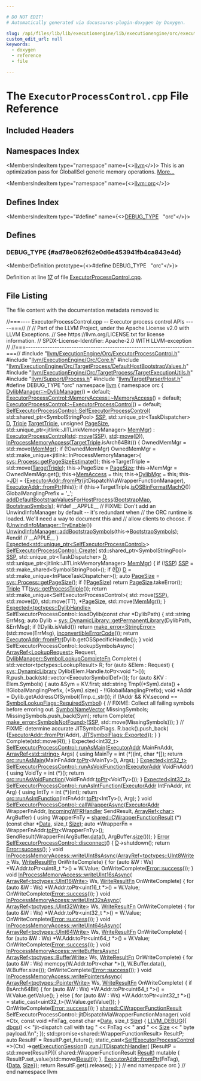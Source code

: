 ```yaml
---

# DO NOT EDIT!
# Automatically generated via docusaurus-plugin-doxygen by Doxygen.

slug: /api/files/lib/lib/executionengine/lib/executionengine/orc/executorprocesscontrol-cpp
custom_edit_url: null
keywords:
  - doxygen
  - reference
  - file

---
```





# The `ExecutorProcessControl.cpp` File Reference

<DoxygenPage pluginConfig={pluginConfig}>



## Included Headers

<IncludesList>
<IncludesListItem
  filePath="llvm/ExecutionEngine/Orc/ExecutorProcessControl.h"
  permalink="/docs/api/files/include/include/llvm/include/llvm/executionengine/include/llvm/executionengine/orc/executorprocesscontrol-h"
  isLocal="true" />
<IncludesListItem
  filePath="llvm/ExecutionEngine/Orc/Core.h"
  permalink="/docs/api/files/include/include/llvm/include/llvm/executionengine/include/llvm/executionengine/orc/core-h"
  isLocal="true" />
<IncludesListItem
  filePath="llvm/ExecutionEngine/Orc/TargetProcess/DefaultHostBootstrapValues.h"
  permalink="/docs/api/files/include/include/llvm/include/llvm/executionengine/include/llvm/executionengine/orc/include/llvm/executionengine/orc/targetprocess/defaulthostbootstrapvalues-h"
  isLocal="true" />
<IncludesListItem
  filePath="llvm/ExecutionEngine/Orc/TargetProcess/TargetExecutionUtils.h"
  permalink="/docs/api/files/include/include/llvm/include/llvm/executionengine/include/llvm/executionengine/orc/include/llvm/executionengine/orc/targetprocess/targetexecutionutils-h"
  isLocal="true" />
<IncludesListItem
  filePath="llvm/Support/Process.h"
  permalink="/docs/api/files/include/include/llvm/include/llvm/support/process-h"
  isLocal="true" />
<IncludesListItem
  filePath="llvm/TargetParser/Host.h"
  permalink="/docs/api/files/include/include/llvm/include/llvm/targetparser/host-h"
  isLocal="true" />
</IncludesList>

## Namespaces Index

<MembersIndex>

<MembersIndexItem
  type="namespace"
  name={<><a href="/docs/api/namespaces/llvm">llvm</a></>}>
This is an optimization pass for GlobalISel generic memory operations. <a href="/docs/api/namespaces/llvm/#details">More...</a>
</MembersIndexItem>

<MembersIndexItem
  type="namespace"
  name={<><a href="/docs/api/namespaces/llvm/orc">llvm::orc</a></>}>
</MembersIndexItem>

</MembersIndex>

## Defines Index

<MembersIndex>

<MembersIndexItem
  type="#define"
  name={<><a href="#ad78e062f62e0d6e453941fb4ca843e4d">DEBUG&#95;TYPE</a>&nbsp;&nbsp;&nbsp;&quot;orc&quot;</>}>
</MembersIndexItem>

</MembersIndex>


<SectionDefinition>

## Defines

### DEBUG&#95;TYPE {#ad78e062f62e0d6e453941fb4ca843e4d}

<MemberDefinition
  prototype={<>#define DEBUG&#95;TYPE&nbsp;&nbsp;&nbsp;&quot;orc&quot;</>}>

Definition at line <a href="#l00017">17</a> of file <a href="/docs/api/files/lib/lib/executionengine/lib/executionengine/orc/executorprocesscontrol-cpp">ExecutorProcessControl.cpp</a>.
</MemberDefinition>

</SectionDefinition>

## File Listing

The file content with the documentation metadata removed is:

<ProgramListing>

<Link id="l00001" /><CodeLine lineNumber="1"><Highlight kind="comment">//===---- ExecutorProcessControl.cpp -- Executor process control APIs -----===//</Highlight><Highlight kind="normal"></Highlight></CodeLine>
<Link id="l00002" /><CodeLine lineNumber="2"><Highlight kind="normal"></Highlight><Highlight kind="comment">//</Highlight><Highlight kind="normal"></Highlight></CodeLine>
<Link id="l00003" /><CodeLine lineNumber="3"><Highlight kind="normal"></Highlight><Highlight kind="comment">// Part of the LLVM Project, under the Apache License v2.0 with LLVM Exceptions.</Highlight><Highlight kind="normal"></Highlight></CodeLine>
<Link id="l00004" /><CodeLine lineNumber="4"><Highlight kind="normal"></Highlight><Highlight kind="comment">// See https://llvm.org/LICENSE.txt for license information.</Highlight><Highlight kind="normal"></Highlight></CodeLine>
<Link id="l00005" /><CodeLine lineNumber="5"><Highlight kind="normal"></Highlight><Highlight kind="comment">// SPDX-License-Identifier: Apache-2.0 WITH LLVM-exception</Highlight><Highlight kind="normal"></Highlight></CodeLine>
<Link id="l00006" /><CodeLine lineNumber="6"><Highlight kind="normal"></Highlight><Highlight kind="comment">//</Highlight><Highlight kind="normal"></Highlight></CodeLine>
<Link id="l00007" /><CodeLine lineNumber="7"><Highlight kind="normal"></Highlight><Highlight kind="comment">//===----------------------------------------------------------------------===//</Highlight><Highlight kind="normal"></Highlight></CodeLine>
<Link id="l00008" /><CodeLine lineNumber="8"><Highlight kind="normal"></Highlight></CodeLine>
<Link id="l00009" /><CodeLine lineNumber="9"><Highlight kind="normal"></Highlight><Highlight kind="preprocessor">#include &quot;<a href="/docs/api/files/include/include/llvm/include/llvm/executionengine/include/llvm/executionengine/orc/executorprocesscontrol-h">llvm/ExecutionEngine/Orc/ExecutorProcessControl.h</a>&quot;</Highlight><Highlight kind="normal"></Highlight></CodeLine>
<Link id="l00010" /><CodeLine lineNumber="10"><Highlight kind="normal"></Highlight></CodeLine>
<Link id="l00011" /><CodeLine lineNumber="11"><Highlight kind="normal"></Highlight><Highlight kind="preprocessor">#include &quot;<a href="/docs/api/files/include/include/llvm/include/llvm/executionengine/include/llvm/executionengine/orc/core-h">llvm/ExecutionEngine/Orc/Core.h</a>&quot;</Highlight><Highlight kind="normal"></Highlight></CodeLine>
<Link id="l00012" /><CodeLine lineNumber="12"><Highlight kind="normal"></Highlight><Highlight kind="preprocessor">#include &quot;<a href="/docs/api/files/include/include/llvm/include/llvm/executionengine/include/llvm/executionengine/orc/include/llvm/executionengine/orc/targetprocess/defaulthostbootstrapvalues-h">llvm/ExecutionEngine/Orc/TargetProcess/DefaultHostBootstrapValues.h</a>&quot;</Highlight><Highlight kind="normal"></Highlight></CodeLine>
<Link id="l00013" /><CodeLine lineNumber="13"><Highlight kind="normal"></Highlight><Highlight kind="preprocessor">#include &quot;<a href="/docs/api/files/include/include/llvm/include/llvm/executionengine/include/llvm/executionengine/orc/include/llvm/executionengine/orc/targetprocess/targetexecutionutils-h">llvm/ExecutionEngine/Orc/TargetProcess/TargetExecutionUtils.h</a>&quot;</Highlight><Highlight kind="normal"></Highlight></CodeLine>
<Link id="l00014" /><CodeLine lineNumber="14"><Highlight kind="normal"></Highlight><Highlight kind="preprocessor">#include &quot;<a href="/docs/api/files/include/include/llvm/include/llvm/support/process-h">llvm/Support/Process.h</a>&quot;</Highlight><Highlight kind="normal"></Highlight></CodeLine>
<Link id="l00015" /><CodeLine lineNumber="15"><Highlight kind="normal"></Highlight><Highlight kind="preprocessor">#include &quot;<a href="/docs/api/files/include/include/llvm/include/llvm/targetparser/host-h">llvm/TargetParser/Host.h</a>&quot;</Highlight><Highlight kind="normal"></Highlight></CodeLine>
<Link id="l00016" /><CodeLine lineNumber="16"><Highlight kind="normal"></Highlight></CodeLine>
<Link id="l00017" /><CodeLine lineNumber="17" lineLink="#ad78e062f62e0d6e453941fb4ca843e4d"><Highlight kind="normal"></Highlight><Highlight kind="preprocessor">#define DEBUG&#95;TYPE &quot;orc&quot;</Highlight><Highlight kind="normal"></Highlight></CodeLine>
<Link id="l00018" /><CodeLine lineNumber="18"><Highlight kind="normal"></Highlight></CodeLine>
<Link id="l00019" /><CodeLine lineNumber="19"><Highlight kind="normal"></Highlight><Highlight kind="keyword">namespace </Highlight><Highlight kind="normal"><a href="/docs/api/namespaces/llvm">llvm</a> &#123;</Highlight></CodeLine>
<Link id="l00020" /><CodeLine lineNumber="20"><Highlight kind="normal"></Highlight><Highlight kind="keyword">namespace </Highlight><Highlight kind="normal">orc &#123;</Highlight></CodeLine>
<Link id="l00021" /><CodeLine lineNumber="21"><Highlight kind="normal"></Highlight></CodeLine>
<Link id="l00022" /><CodeLine lineNumber="22"><Highlight kind="normal"><a href="/docs/api/classes/llvm/orc/dylibmanager/#a1d7c63537a7b64227dd10c93f59e5829">DylibManager::~DylibManager</a>() = </Highlight><Highlight kind="keywordflow">default</Highlight><Highlight kind="normal">;</Highlight></CodeLine>
<Link id="l00023" /><CodeLine lineNumber="23"><Highlight kind="normal"></Highlight></CodeLine>
<Link id="l00024" /><CodeLine lineNumber="24"><Highlight kind="normal"><a href="/docs/api/classes/llvm/orc/executorprocesscontrol/memoryaccess/#a8085d8511d1adf24422720dc5f8dfafe">ExecutorProcessControl::MemoryAccess::~MemoryAccess</a>() = </Highlight><Highlight kind="keywordflow">default</Highlight><Highlight kind="normal">;</Highlight></CodeLine>
<Link id="l00025" /><CodeLine lineNumber="25"><Highlight kind="normal"></Highlight></CodeLine>
<Link id="l00026" /><CodeLine lineNumber="26"><Highlight kind="normal"><a href="/docs/api/classes/llvm/orc/executorprocesscontrol/#afbe55d7fe25145ade3cd207703bd28b3">ExecutorProcessControl::~ExecutorProcessControl</a>() = </Highlight><Highlight kind="keywordflow">default</Highlight><Highlight kind="normal">;</Highlight></CodeLine>
<Link id="l00027" /><CodeLine lineNumber="27"><Highlight kind="normal"></Highlight></CodeLine>
<Link id="l00028" /><CodeLine lineNumber="28" lineLink="/docs/api/classes/llvm/orc/selfexecutorprocesscontrol/#a5005b8f3deda0a47253e985ed2ca3591"><Highlight kind="normal"><a href="/docs/api/classes/llvm/orc/selfexecutorprocesscontrol/#a5005b8f3deda0a47253e985ed2ca3591">SelfExecutorProcessControl::SelfExecutorProcessControl</a>(</Highlight></CodeLine>
<Link id="l00029" /><CodeLine lineNumber="29"><Highlight kind="normal">    std::shared&#95;ptr&lt;SymbolStringPool&gt; <a href="/docs/api/classes/llvm/orc/executorprocesscontrol/#a58fe1bcc0c0139d754c0d01cce3b42bf">SSP</a>, std::unique&#95;ptr&lt;TaskDispatcher&gt; <a href="/docs/api/classes/llvm/orc/executorprocesscontrol/#a30812e122ddf831a3226a84f0d5caa40">D</a>,</Highlight></CodeLine>
<Link id="l00030" /><CodeLine lineNumber="30"><Highlight kind="normal">    <a href="/docs/api/classes/llvm/triple">Triple</a> <a href="/docs/api/classes/llvm/orc/executorprocesscontrol/#a43e46ade7cdd5c5a944e4e0b436eebcc">TargetTriple</a>, </Highlight><Highlight kind="keywordtype">unsigned</Highlight><Highlight kind="normal"> <a href="/docs/api/classes/llvm/orc/executorprocesscontrol/#a887a86a6014e53f51ffede51edae5987">PageSize</a>,</Highlight></CodeLine>
<Link id="l00031" /><CodeLine lineNumber="31"><Highlight kind="normal">    std::unique&#95;ptr&lt;jitlink::JITLinkMemoryManager&gt; <a href="/docs/api/classes/llvm/orc/executorprocesscontrol/#a86d16d153b1dc4d9d280a7e4ceee8d5e">MemMgr</a>)</Highlight></CodeLine>
<Link id="l00032" /><CodeLine lineNumber="32"><Highlight kind="normal">    : <a href="/docs/api/classes/llvm/orc/executorprocesscontrol/#abb438764fe4565ba9704400b74cf38ab">ExecutorProcessControl</a>(<a href="/docs/api/namespaces/std">std</a>::<a href="/docs/api/namespaces/llvm/#abfc9c7ecf70f66901e439f7c04ef3dbb">move</a>(<a href="/docs/api/classes/llvm/orc/executorprocesscontrol/#a58fe1bcc0c0139d754c0d01cce3b42bf">SSP</a>), <a href="/docs/api/namespaces/std">std</a>::<a href="/docs/api/namespaces/llvm/#abfc9c7ecf70f66901e439f7c04ef3dbb">move</a>(<a href="/docs/api/classes/llvm/orc/executorprocesscontrol/#a30812e122ddf831a3226a84f0d5caa40">D</a>)),</Highlight></CodeLine>
<Link id="l00033" /><CodeLine lineNumber="33"><Highlight kind="normal">      <a href="/docs/api/classes/llvm/orc/inprocessmemoryaccess/#a2b8eaa1386313ab62e44088a6ccb6356">InProcessMemoryAccess</a>(<a href="/docs/api/classes/llvm/orc/executorprocesscontrol/#a43e46ade7cdd5c5a944e4e0b436eebcc">TargetTriple</a>.isArch64Bit()) &#123;</Highlight></CodeLine>
<Link id="l00034" /><CodeLine lineNumber="34"><Highlight kind="normal"></Highlight></CodeLine>
<Link id="l00035" /><CodeLine lineNumber="35"><Highlight kind="normal">  OwnedMemMgr = std::move(<a href="/docs/api/classes/llvm/orc/executorprocesscontrol/#a86d16d153b1dc4d9d280a7e4ceee8d5e">MemMgr</a>);</Highlight></CodeLine>
<Link id="l00036" /><CodeLine lineNumber="36"><Highlight kind="normal">  </Highlight><Highlight kind="keywordflow">if</Highlight><Highlight kind="normal"> (!OwnedMemMgr)</Highlight></CodeLine>
<Link id="l00037" /><CodeLine lineNumber="37"><Highlight kind="normal">    OwnedMemMgr = std::make&#95;unique&lt;jitlink::InProcessMemoryManager&gt;(</Highlight></CodeLine>
<Link id="l00038" /><CodeLine lineNumber="38"><Highlight kind="normal">        <a href="/docs/api/classes/llvm/sys/process/#a774becf3d10728695b270703bca011ec">sys::Process::getPageSizeEstimate</a>());</Highlight></CodeLine>
<Link id="l00039" /><CodeLine lineNumber="39"><Highlight kind="normal"></Highlight></CodeLine>
<Link id="l00040" /><CodeLine lineNumber="40"><Highlight kind="normal">  this-&gt;TargetTriple = std::move(<a href="/docs/api/classes/llvm/orc/executorprocesscontrol/#a43e46ade7cdd5c5a944e4e0b436eebcc">TargetTriple</a>);</Highlight></CodeLine>
<Link id="l00041" /><CodeLine lineNumber="41"><Highlight kind="normal">  this-&gt;PageSize = <a href="/docs/api/classes/llvm/orc/executorprocesscontrol/#a887a86a6014e53f51ffede51edae5987">PageSize</a>;</Highlight></CodeLine>
<Link id="l00042" /><CodeLine lineNumber="42"><Highlight kind="normal">  this-&gt;MemMgr = OwnedMemMgr.get();</Highlight></CodeLine>
<Link id="l00043" /><CodeLine lineNumber="43"><Highlight kind="normal">  this-&gt;<a href="/docs/api/classes/llvm/orc/executorprocesscontrol/#ad8710c264afee46f88cd003b98ae8f86">MemAccess</a> = </Highlight><Highlight kind="keyword">this</Highlight><Highlight kind="normal">;</Highlight></CodeLine>
<Link id="l00044" /><CodeLine lineNumber="44"><Highlight kind="normal">  this-&gt;<a href="/docs/api/classes/llvm/orc/executorprocesscontrol/#ab10c2e8e258477c2c02ce7903e223df0">DylibMgr</a> = </Highlight><Highlight kind="keyword">this</Highlight><Highlight kind="normal">;</Highlight></CodeLine>
<Link id="l00045" /><CodeLine lineNumber="45"><Highlight kind="normal">  this-&gt;<a href="/docs/api/classes/llvm/orc/executorprocesscontrol/#a408bb953a401290b10daa97f87531a37">JDI</a> = &#123;<a href="/docs/api/classes/llvm/orc/executoraddr/#a8adb0ae35f7e95c960c86cfe19bc7215">ExecutorAddr::fromPtr</a>(jitDispatchViaWrapperFunctionManager),</Highlight></CodeLine>
<Link id="l00046" /><CodeLine lineNumber="46"><Highlight kind="normal">               <a href="/docs/api/classes/llvm/orc/executoraddr/#a8adb0ae35f7e95c960c86cfe19bc7215">ExecutorAddr::fromPtr</a>(</Highlight><Highlight kind="keyword">this</Highlight><Highlight kind="normal">)&#125;;</Highlight></CodeLine>
<Link id="l00047" /><CodeLine lineNumber="47"><Highlight kind="normal"></Highlight></CodeLine>
<Link id="l00048" /><CodeLine lineNumber="48"><Highlight kind="normal">  </Highlight><Highlight kind="keywordflow">if</Highlight><Highlight kind="normal"> (this-&gt;TargetTriple.<a href="/docs/api/classes/llvm/triple/#a444e46ff0a17a6c9480eb151bd42c9bc">isOSBinFormatMachO</a>())</Highlight></CodeLine>
<Link id="l00049" /><CodeLine lineNumber="49"><Highlight kind="normal">    GlobalManglingPrefix = </Highlight><Highlight kind="charliteral">&#39;&#95;&#39;</Highlight><Highlight kind="normal">;</Highlight></CodeLine>
<Link id="l00050" /><CodeLine lineNumber="50"><Highlight kind="normal"></Highlight></CodeLine>
<Link id="l00051" /><CodeLine lineNumber="51"><Highlight kind="normal">  <a href="/docs/api/namespaces/llvm/orc/#a2eb4c57e962ea964e0917f7dee774c93">addDefaultBootstrapValuesForHostProcess</a>(<a href="/docs/api/classes/llvm/orc/executorprocesscontrol/#a74714a7a45a2501fda9da5b5066425b8">BootstrapMap</a>, <a href="/docs/api/classes/llvm/orc/executorprocesscontrol/#a644afbfdc6251cffa535988ec59c259e">BootstrapSymbols</a>);</Highlight></CodeLine>
<Link id="l00052" /><CodeLine lineNumber="52"><Highlight kind="normal"></Highlight></CodeLine>
<Link id="l00053" /><CodeLine lineNumber="53"><Highlight kind="normal"></Highlight><Highlight kind="preprocessor">#ifdef &#95;&#95;APPLE&#95;&#95;</Highlight><Highlight kind="normal"></Highlight></CodeLine>
<Link id="l00054" /><CodeLine lineNumber="54"><Highlight kind="normal">  </Highlight><Highlight kind="comment">// FIXME: Don&#39;t add an UnwindInfoManager by default -- it&#39;s redundant when</Highlight><Highlight kind="normal"></Highlight></CodeLine>
<Link id="l00055" /><CodeLine lineNumber="55"><Highlight kind="normal">  </Highlight><Highlight kind="comment">//        the ORC runtime is loaded. We&#39;ll need a way to document this and</Highlight><Highlight kind="normal"></Highlight></CodeLine>
<Link id="l00056" /><CodeLine lineNumber="56"><Highlight kind="normal">  </Highlight><Highlight kind="comment">//        allow clients to choose.</Highlight><Highlight kind="normal"></Highlight></CodeLine>
<Link id="l00057" /><CodeLine lineNumber="57"><Highlight kind="normal">  </Highlight><Highlight kind="keywordflow">if</Highlight><Highlight kind="normal"> (<a href="/docs/api/classes/llvm/orc/unwindinfomanager/#a51bab61aaf00c3a0395daa426022ada3">UnwindInfoManager::TryEnable</a>())</Highlight></CodeLine>
<Link id="l00058" /><CodeLine lineNumber="58"><Highlight kind="normal">    <a href="/docs/api/classes/llvm/orc/unwindinfomanager/#a6cfb7c36eddb6eeab4a0dbece2b7f21c">UnwindInfoManager::addBootstrapSymbols</a>(this-&gt;<a href="/docs/api/classes/llvm/orc/executorprocesscontrol/#a644afbfdc6251cffa535988ec59c259e">BootstrapSymbols</a>);</Highlight></CodeLine>
<Link id="l00059" /><CodeLine lineNumber="59"><Highlight kind="normal"></Highlight><Highlight kind="preprocessor">#endif </Highlight><Highlight kind="comment">// &#95;&#95;APPLE&#95;&#95;</Highlight><Highlight kind="normal"></Highlight></CodeLine>
<Link id="l00060" /><CodeLine lineNumber="60"><Highlight kind="normal">&#125;</Highlight></CodeLine>
<Link id="l00061" /><CodeLine lineNumber="61"><Highlight kind="normal"></Highlight></CodeLine>
<Link id="l00062" /><CodeLine lineNumber="62"><Highlight kind="normal"><a href="/docs/api/classes/llvm/expected">Expected&lt;std::unique&#95;ptr&lt;SelfExecutorProcessControl&gt;</a>&gt;</Highlight></CodeLine>
<Link id="l00063" /><CodeLine lineNumber="63" lineLink="/docs/api/classes/llvm/orc/selfexecutorprocesscontrol/#ae15684412736f37c545f8f2ec65cce56"><Highlight kind="normal"><a href="/docs/api/classes/llvm/orc/selfexecutorprocesscontrol/#ae15684412736f37c545f8f2ec65cce56">SelfExecutorProcessControl::Create</a>(</Highlight></CodeLine>
<Link id="l00064" /><CodeLine lineNumber="64"><Highlight kind="normal">    std::shared&#95;ptr&lt;SymbolStringPool&gt; <a href="/docs/api/classes/llvm/orc/executorprocesscontrol/#a58fe1bcc0c0139d754c0d01cce3b42bf">SSP</a>,</Highlight></CodeLine>
<Link id="l00065" /><CodeLine lineNumber="65"><Highlight kind="normal">    std::unique&#95;ptr&lt;TaskDispatcher&gt; <a href="/docs/api/classes/llvm/orc/executorprocesscontrol/#a30812e122ddf831a3226a84f0d5caa40">D</a>,</Highlight></CodeLine>
<Link id="l00066" /><CodeLine lineNumber="66"><Highlight kind="normal">    std::unique&#95;ptr&lt;jitlink::JITLinkMemoryManager&gt; <a href="/docs/api/classes/llvm/orc/executorprocesscontrol/#a86d16d153b1dc4d9d280a7e4ceee8d5e">MemMgr</a>) &#123;</Highlight></CodeLine>
<Link id="l00067" /><CodeLine lineNumber="67"><Highlight kind="normal"></Highlight></CodeLine>
<Link id="l00068" /><CodeLine lineNumber="68"><Highlight kind="normal">  </Highlight><Highlight kind="keywordflow">if</Highlight><Highlight kind="normal"> (!<a href="/docs/api/classes/llvm/orc/executorprocesscontrol/#a58fe1bcc0c0139d754c0d01cce3b42bf">SSP</a>)</Highlight></CodeLine>
<Link id="l00069" /><CodeLine lineNumber="69"><Highlight kind="normal">    <a href="/docs/api/classes/llvm/orc/executorprocesscontrol/#a58fe1bcc0c0139d754c0d01cce3b42bf">SSP</a> = std::make&#95;shared&lt;SymbolStringPool&gt;();</Highlight></CodeLine>
<Link id="l00070" /><CodeLine lineNumber="70"><Highlight kind="normal"></Highlight></CodeLine>
<Link id="l00071" /><CodeLine lineNumber="71"><Highlight kind="normal">  </Highlight><Highlight kind="keywordflow">if</Highlight><Highlight kind="normal"> (!<a href="/docs/api/classes/llvm/orc/executorprocesscontrol/#a30812e122ddf831a3226a84f0d5caa40">D</a>)</Highlight></CodeLine>
<Link id="l00072" /><CodeLine lineNumber="72"><Highlight kind="normal">    <a href="/docs/api/classes/llvm/orc/executorprocesscontrol/#a30812e122ddf831a3226a84f0d5caa40">D</a> = std::make&#95;unique&lt;InPlaceTaskDispatcher&gt;();</Highlight></CodeLine>
<Link id="l00073" /><CodeLine lineNumber="73"><Highlight kind="normal"></Highlight></CodeLine>
<Link id="l00074" /><CodeLine lineNumber="74"><Highlight kind="normal">  </Highlight><Highlight kind="keyword">auto</Highlight><Highlight kind="normal"> <a href="/docs/api/classes/llvm/orc/executorprocesscontrol/#a887a86a6014e53f51ffede51edae5987">PageSize</a> = <a href="/docs/api/classes/llvm/sys/process/#a2b6f374dc4eb2a7f84cc346e5630e132">sys::Process::getPageSize</a>();</Highlight></CodeLine>
<Link id="l00075" /><CodeLine lineNumber="75"><Highlight kind="normal">  </Highlight><Highlight kind="keywordflow">if</Highlight><Highlight kind="normal"> (!<a href="/docs/api/classes/llvm/orc/executorprocesscontrol/#a887a86a6014e53f51ffede51edae5987">PageSize</a>)</Highlight></CodeLine>
<Link id="l00076" /><CodeLine lineNumber="76"><Highlight kind="normal">    </Highlight><Highlight kind="keywordflow">return</Highlight><Highlight kind="normal"> <a href="/docs/api/classes/llvm/orc/executorprocesscontrol/#a887a86a6014e53f51ffede51edae5987">PageSize</a>.takeError();</Highlight></CodeLine>
<Link id="l00077" /><CodeLine lineNumber="77"><Highlight kind="normal"></Highlight></CodeLine>
<Link id="l00078" /><CodeLine lineNumber="78"><Highlight kind="normal">  <a href="/docs/api/classes/llvm/triple">Triple</a> TT(<a href="/docs/api/namespaces/llvm/sys/#aab375071f641a086c0d7067635ccd3dc">sys::getProcessTriple</a>());</Highlight></CodeLine>
<Link id="l00079" /><CodeLine lineNumber="79"><Highlight kind="normal"></Highlight></CodeLine>
<Link id="l00080" /><CodeLine lineNumber="80"><Highlight kind="normal">  </Highlight><Highlight kind="keywordflow">return</Highlight><Highlight kind="normal"> std::make&#95;unique&lt;SelfExecutorProcessControl&gt;(</Highlight></CodeLine>
<Link id="l00081" /><CodeLine lineNumber="81"><Highlight kind="normal">      std::move(<a href="/docs/api/classes/llvm/orc/executorprocesscontrol/#a58fe1bcc0c0139d754c0d01cce3b42bf">SSP</a>), std::move(<a href="/docs/api/classes/llvm/orc/executorprocesscontrol/#a30812e122ddf831a3226a84f0d5caa40">D</a>), std::move(TT), &#42;<a href="/docs/api/classes/llvm/orc/executorprocesscontrol/#a887a86a6014e53f51ffede51edae5987">PageSize</a>,</Highlight></CodeLine>
<Link id="l00082" /><CodeLine lineNumber="82"><Highlight kind="normal">      std::move(<a href="/docs/api/classes/llvm/orc/executorprocesscontrol/#a86d16d153b1dc4d9d280a7e4ceee8d5e">MemMgr</a>));</Highlight></CodeLine>
<Link id="l00083" /><CodeLine lineNumber="83"><Highlight kind="normal">&#125;</Highlight></CodeLine>
<Link id="l00084" /><CodeLine lineNumber="84"><Highlight kind="normal"></Highlight></CodeLine>
<Link id="l00085" /><CodeLine lineNumber="85"><Highlight kind="normal"><a href="/docs/api/classes/llvm/expected">Expected&lt;tpctypes::DylibHandle&gt;</a></Highlight></CodeLine>
<Link id="l00086" /><CodeLine lineNumber="86"><Highlight kind="normal">SelfExecutorProcessControl::loadDylib(</Highlight><Highlight kind="keyword">const</Highlight><Highlight kind="normal"> </Highlight><Highlight kind="keywordtype">char</Highlight><Highlight kind="normal"> &#42;DylibPath) &#123;</Highlight></CodeLine>
<Link id="l00087" /><CodeLine lineNumber="87"><Highlight kind="normal">  std::string ErrMsg;</Highlight></CodeLine>
<Link id="l00088" /><CodeLine lineNumber="88"><Highlight kind="normal">  </Highlight><Highlight kind="keyword">auto</Highlight><Highlight kind="normal"> Dylib = <a href="/docs/api/classes/llvm/sys/dynamiclibrary/#a5fe607fc919d5fcd00bdfded75f46643">sys::DynamicLibrary::getPermanentLibrary</a>(DylibPath, &amp;ErrMsg);</Highlight></CodeLine>
<Link id="l00089" /><CodeLine lineNumber="89"><Highlight kind="normal">  </Highlight><Highlight kind="keywordflow">if</Highlight><Highlight kind="normal"> (!Dylib.isValid())</Highlight></CodeLine>
<Link id="l00090" /><CodeLine lineNumber="90"><Highlight kind="normal">    </Highlight><Highlight kind="keywordflow">return</Highlight><Highlight kind="normal"> <a href="/docs/api/namespaces/llvm/#a9999bd897fc8a1648bd69b36fee2d357">make&#95;error&lt;StringError&gt;</a>(std::move(ErrMsg), <a href="/docs/api/namespaces/llvm/#a2b43c21951d0948b34bcf7019949032d">inconvertibleErrorCode</a>());</Highlight></CodeLine>
<Link id="l00091" /><CodeLine lineNumber="91"><Highlight kind="normal">  </Highlight><Highlight kind="keywordflow">return</Highlight><Highlight kind="normal"> <a href="/docs/api/classes/llvm/orc/executoraddr/#a8adb0ae35f7e95c960c86cfe19bc7215">ExecutorAddr::fromPtr</a>(Dylib.getOSSpecificHandle());</Highlight></CodeLine>
<Link id="l00092" /><CodeLine lineNumber="92"><Highlight kind="normal">&#125;</Highlight></CodeLine>
<Link id="l00093" /><CodeLine lineNumber="93"><Highlight kind="normal"></Highlight></CodeLine>
<Link id="l00094" /><CodeLine lineNumber="94"><Highlight kind="normal"></Highlight><Highlight kind="keywordtype">void</Highlight><Highlight kind="normal"> SelfExecutorProcessControl::lookupSymbolsAsync(</Highlight></CodeLine>
<Link id="l00095" /><CodeLine lineNumber="95"><Highlight kind="normal">    <a href="/docs/api/classes/llvm/arrayref">ArrayRef&lt;LookupRequest&gt;</a> Request,</Highlight></CodeLine>
<Link id="l00096" /><CodeLine lineNumber="96"><Highlight kind="normal">    <a href="/docs/api/classes/llvm/orc/dylibmanager/#ae71ec09d3b629cd60c40a90681bf09d3">DylibManager::SymbolLookupCompleteFn</a> Complete) &#123;</Highlight></CodeLine>
<Link id="l00097" /><CodeLine lineNumber="97"><Highlight kind="normal">  std::vector&lt;tpctypes::LookupResult&gt; R;</Highlight></CodeLine>
<Link id="l00098" /><CodeLine lineNumber="98"><Highlight kind="normal"></Highlight></CodeLine>
<Link id="l00099" /><CodeLine lineNumber="99"><Highlight kind="normal">  </Highlight><Highlight kind="keywordflow">for</Highlight><Highlight kind="normal"> (</Highlight><Highlight kind="keyword">auto</Highlight><Highlight kind="normal"> &amp;Elem : Request) &#123;</Highlight></CodeLine>
<Link id="l00100" /><CodeLine lineNumber="100"><Highlight kind="normal">    <a href="/docs/api/classes/llvm/sys/dynamiclibrary">sys::DynamicLibrary</a> Dylib(Elem.Handle.toPtr&lt;</Highlight><Highlight kind="keywordtype">void</Highlight><Highlight kind="normal"> &#42;&gt;());</Highlight></CodeLine>
<Link id="l00101" /><CodeLine lineNumber="101"><Highlight kind="normal">    R.push&#95;back(std::vector&lt;ExecutorSymbolDef&gt;());</Highlight></CodeLine>
<Link id="l00102" /><CodeLine lineNumber="102"><Highlight kind="normal">    </Highlight><Highlight kind="keywordflow">for</Highlight><Highlight kind="normal"> (</Highlight><Highlight kind="keyword">auto</Highlight><Highlight kind="normal"> &amp;KV : Elem.Symbols) &#123;</Highlight></CodeLine>
<Link id="l00103" /><CodeLine lineNumber="103"><Highlight kind="normal">      </Highlight><Highlight kind="keyword">auto</Highlight><Highlight kind="normal"> &amp;Sym = KV.first;</Highlight></CodeLine>
<Link id="l00104" /><CodeLine lineNumber="104"><Highlight kind="normal">      std::string Tmp((&#42;Sym).data() + !!GlobalManglingPrefix,</Highlight></CodeLine>
<Link id="l00105" /><CodeLine lineNumber="105"><Highlight kind="normal">                      (&#42;Sym).size() - !!GlobalManglingPrefix);</Highlight></CodeLine>
<Link id="l00106" /><CodeLine lineNumber="106"><Highlight kind="normal">      </Highlight><Highlight kind="keywordtype">void</Highlight><Highlight kind="normal"> &#42;Addr = Dylib.getAddressOfSymbol(Tmp.c&#95;str());</Highlight></CodeLine>
<Link id="l00107" /><CodeLine lineNumber="107"><Highlight kind="normal">      </Highlight><Highlight kind="keywordflow">if</Highlight><Highlight kind="normal"> (!Addr &amp;&amp; KV.second == <a href="/docs/api/namespaces/llvm/orc/#a69e9511c04540297d2cff38f4645a9abaa1734373fb555ce75d3e33411f9ea827">SymbolLookupFlags::RequiredSymbol</a>) &#123;</Highlight></CodeLine>
<Link id="l00108" /><CodeLine lineNumber="108"><Highlight kind="normal">        </Highlight><Highlight kind="comment">// FIXME: Collect all failing symbols before erroring out.</Highlight><Highlight kind="normal"></Highlight></CodeLine>
<Link id="l00109" /><CodeLine lineNumber="109"><Highlight kind="normal">        <a href="/docs/api/namespaces/llvm/orc/#ac98d5bff2f1ce6c3ce250c347f7b86ee">SymbolNameVector</a> MissingSymbols;</Highlight></CodeLine>
<Link id="l00110" /><CodeLine lineNumber="110"><Highlight kind="normal">        MissingSymbols.push&#95;back(Sym);</Highlight></CodeLine>
<Link id="l00111" /><CodeLine lineNumber="111"><Highlight kind="normal">        </Highlight><Highlight kind="keywordflow">return</Highlight><Highlight kind="normal"> Complete(</Highlight></CodeLine>
<Link id="l00112" /><CodeLine lineNumber="112"><Highlight kind="normal">            <a href="/docs/api/namespaces/llvm/#a9999bd897fc8a1648bd69b36fee2d357">make&#95;error&lt;SymbolsNotFound&gt;</a>(<a href="/docs/api/classes/llvm/orc/executorprocesscontrol/#a58fe1bcc0c0139d754c0d01cce3b42bf">SSP</a>, std::move(MissingSymbols)));</Highlight></CodeLine>
<Link id="l00113" /><CodeLine lineNumber="113"><Highlight kind="normal">      &#125;</Highlight></CodeLine>
<Link id="l00114" /><CodeLine lineNumber="114"><Highlight kind="normal">      </Highlight><Highlight kind="comment">// FIXME: determine accurate JITSymbolFlags.</Highlight><Highlight kind="normal"></Highlight></CodeLine>
<Link id="l00115" /><CodeLine lineNumber="115"><Highlight kind="normal">      R.back().push&#95;back(</Highlight></CodeLine>
<Link id="l00116" /><CodeLine lineNumber="116"><Highlight kind="normal">          &#123;<a href="/docs/api/classes/llvm/orc/executoraddr/#a8adb0ae35f7e95c960c86cfe19bc7215">ExecutorAddr::fromPtr</a>(Addr), <a href="/docs/api/classes/llvm/jitsymbolflags/#ad509c6d010720c4f71aeac1fba93f8cbaeb59403a31ee3f63734a411e9e42ddd8">JITSymbolFlags::Exported</a>&#125;);</Highlight></CodeLine>
<Link id="l00117" /><CodeLine lineNumber="117"><Highlight kind="normal">    &#125;</Highlight></CodeLine>
<Link id="l00118" /><CodeLine lineNumber="118"><Highlight kind="normal">  &#125;</Highlight></CodeLine>
<Link id="l00119" /><CodeLine lineNumber="119"><Highlight kind="normal"></Highlight></CodeLine>
<Link id="l00120" /><CodeLine lineNumber="120"><Highlight kind="normal">  Complete(std::move(R));</Highlight></CodeLine>
<Link id="l00121" /><CodeLine lineNumber="121"><Highlight kind="normal">&#125;</Highlight></CodeLine>
<Link id="l00122" /><CodeLine lineNumber="122"><Highlight kind="normal"></Highlight></CodeLine>
<Link id="l00123" /><CodeLine lineNumber="123"><Highlight kind="normal">Expected&lt;int32&#95;t&gt;</Highlight></CodeLine>
<Link id="l00124" /><CodeLine lineNumber="124" lineLink="/docs/api/classes/llvm/orc/selfexecutorprocesscontrol/#aac95e98c378e0095b769073c8f459e21"><Highlight kind="normal"><a href="/docs/api/classes/llvm/orc/selfexecutorprocesscontrol/#aac95e98c378e0095b769073c8f459e21">SelfExecutorProcessControl::runAsMain</a>(<a href="/docs/api/classes/llvm/orc/executoraddr">ExecutorAddr</a> MainFnAddr,</Highlight></CodeLine>
<Link id="l00125" /><CodeLine lineNumber="125"><Highlight kind="normal">                                      <a href="/docs/api/classes/llvm/arrayref">ArrayRef&lt;std::string&gt;</a> Args) &#123;</Highlight></CodeLine>
<Link id="l00126" /><CodeLine lineNumber="126"><Highlight kind="normal">  </Highlight><Highlight kind="keyword">using </Highlight><Highlight kind="normal">MainTy = int (&#42;)(int, </Highlight><Highlight kind="keywordtype">char</Highlight><Highlight kind="normal"> &#42;&#91;&#93;);</Highlight></CodeLine>
<Link id="l00127" /><CodeLine lineNumber="127"><Highlight kind="normal">  </Highlight><Highlight kind="keywordflow">return</Highlight><Highlight kind="normal"> <a href="/docs/api/namespaces/llvm/orc/#ae96b02ba0679637389c230e9536a40fc">orc::runAsMain</a>(MainFnAddr.<a href="/docs/api/classes/llvm/orc/executoraddr/#af5df5d5fa49d180d3ca3de567f60de79">toPtr</a>&lt;MainTy&gt;(), Args);</Highlight></CodeLine>
<Link id="l00128" /><CodeLine lineNumber="128"><Highlight kind="normal">&#125;</Highlight></CodeLine>
<Link id="l00129" /><CodeLine lineNumber="129"><Highlight kind="normal"></Highlight></CodeLine>
<Link id="l00130" /><CodeLine lineNumber="130"><Highlight kind="normal"><a href="/docs/api/classes/llvm/expected">Expected&lt;int32&#95;t&gt;</a></Highlight></CodeLine>
<Link id="l00131" /><CodeLine lineNumber="131" lineLink="/docs/api/classes/llvm/orc/selfexecutorprocesscontrol/#a95d2cbff7443f6cf07d3c3e8f4198b37"><Highlight kind="normal"><a href="/docs/api/classes/llvm/orc/selfexecutorprocesscontrol/#a95d2cbff7443f6cf07d3c3e8f4198b37">SelfExecutorProcessControl::runAsVoidFunction</a>(<a href="/docs/api/classes/llvm/orc/executoraddr">ExecutorAddr</a> VoidFnAddr) &#123;</Highlight></CodeLine>
<Link id="l00132" /><CodeLine lineNumber="132"><Highlight kind="normal">  </Highlight><Highlight kind="keyword">using </Highlight><Highlight kind="normal">VoidTy = int (&#42;)();</Highlight></CodeLine>
<Link id="l00133" /><CodeLine lineNumber="133"><Highlight kind="normal">  </Highlight><Highlight kind="keywordflow">return</Highlight><Highlight kind="normal"> <a href="/docs/api/namespaces/llvm/orc/#a3967432b472134605de76e49e274064b">orc::runAsVoidFunction</a>(VoidFnAddr.<a href="/docs/api/classes/llvm/orc/executoraddr/#af5df5d5fa49d180d3ca3de567f60de79">toPtr</a>&lt;VoidTy&gt;());</Highlight></CodeLine>
<Link id="l00134" /><CodeLine lineNumber="134"><Highlight kind="normal">&#125;</Highlight></CodeLine>
<Link id="l00135" /><CodeLine lineNumber="135"><Highlight kind="normal"></Highlight></CodeLine>
<Link id="l00136" /><CodeLine lineNumber="136"><Highlight kind="normal"><a href="/docs/api/classes/llvm/expected">Expected&lt;int32&#95;t&gt;</a></Highlight></CodeLine>
<Link id="l00137" /><CodeLine lineNumber="137" lineLink="/docs/api/classes/llvm/orc/selfexecutorprocesscontrol/#afccfa89bd18bf4723d4176fdcdc700e9"><Highlight kind="normal"><a href="/docs/api/classes/llvm/orc/selfexecutorprocesscontrol/#afccfa89bd18bf4723d4176fdcdc700e9">SelfExecutorProcessControl::runAsIntFunction</a>(<a href="/docs/api/classes/llvm/orc/executoraddr">ExecutorAddr</a> IntFnAddr, </Highlight><Highlight kind="keywordtype">int</Highlight><Highlight kind="normal"> Arg) &#123;</Highlight></CodeLine>
<Link id="l00138" /><CodeLine lineNumber="138"><Highlight kind="normal">  </Highlight><Highlight kind="keyword">using </Highlight><Highlight kind="normal">IntTy = int (&#42;)(int);</Highlight></CodeLine>
<Link id="l00139" /><CodeLine lineNumber="139"><Highlight kind="normal">  </Highlight><Highlight kind="keywordflow">return</Highlight><Highlight kind="normal"> <a href="/docs/api/namespaces/llvm/orc/#a4b98a575435b7792989794e2e617461d">orc::runAsIntFunction</a>(IntFnAddr.<a href="/docs/api/classes/llvm/orc/executoraddr/#af5df5d5fa49d180d3ca3de567f60de79">toPtr</a>&lt;IntTy&gt;(), Arg);</Highlight></CodeLine>
<Link id="l00140" /><CodeLine lineNumber="140"><Highlight kind="normal">&#125;</Highlight></CodeLine>
<Link id="l00141" /><CodeLine lineNumber="141"><Highlight kind="normal"></Highlight></CodeLine>
<Link id="l00142" /><CodeLine lineNumber="142" lineLink="/docs/api/classes/llvm/orc/selfexecutorprocesscontrol/#ab3e5050d43a1deb05a2878c74eb99abd"><Highlight kind="normal"></Highlight><Highlight kind="keywordtype">void</Highlight><Highlight kind="normal"> <a href="/docs/api/classes/llvm/orc/selfexecutorprocesscontrol/#ab3e5050d43a1deb05a2878c74eb99abd">SelfExecutorProcessControl::callWrapperAsync</a>(<a href="/docs/api/classes/llvm/orc/executoraddr">ExecutorAddr</a> WrapperFnAddr,</Highlight></CodeLine>
<Link id="l00143" /><CodeLine lineNumber="143"><Highlight kind="normal">                                                  <a href="/docs/api/classes/llvm/orc/executorprocesscontrol/incomingwfrhandler">IncomingWFRHandler</a> SendResult,</Highlight></CodeLine>
<Link id="l00144" /><CodeLine lineNumber="144"><Highlight kind="normal">                                                  <a href="/docs/api/classes/llvm/arrayref">ArrayRef&lt;char&gt;</a> ArgBuffer) &#123;</Highlight></CodeLine>
<Link id="l00145" /><CodeLine lineNumber="145"><Highlight kind="normal">  </Highlight><Highlight kind="keyword">using </Highlight><Highlight kind="normal">WrapperFnTy =</Highlight></CodeLine>
<Link id="l00146" /><CodeLine lineNumber="146"><Highlight kind="normal">      <a href="/docs/api/structs/llvm/orc/shared/cwrapperfunctionresult">shared::CWrapperFunctionResult</a> (&#42;)(</Highlight><Highlight kind="keyword">const</Highlight><Highlight kind="normal"> </Highlight><Highlight kind="keywordtype">char</Highlight><Highlight kind="normal"> &#42;<a href="/docs/api/namespaces/llvm/#aa20539e89704d20b98b97e9c3feac934">Data</a>, </Highlight><Highlight kind="keywordtype">size&#95;t</Highlight><Highlight kind="normal"> <a href="/docs/api/files/lib/lib/analysis/inlineorder-cpp/#a7ee6f0cb51c3b9056199e9a0001fe8c3a6f6cb72d544962fa333e2e34ce64f719">Size</a>);</Highlight></CodeLine>
<Link id="l00147" /><CodeLine lineNumber="147"><Highlight kind="normal">  </Highlight><Highlight kind="keyword">auto</Highlight><Highlight kind="normal"> &#42;WrapperFn = WrapperFnAddr.<a href="/docs/api/classes/llvm/orc/executoraddr/#af5df5d5fa49d180d3ca3de567f60de79">toPtr</a>&lt;WrapperFnTy&gt;();</Highlight></CodeLine>
<Link id="l00148" /><CodeLine lineNumber="148"><Highlight kind="normal">  SendResult(WrapperFn(ArgBuffer.<a href="/docs/api/classes/llvm/arrayref/#adb9cab4abca6bf2855c882dcf79fb1cb">data</a>(), ArgBuffer.<a href="/docs/api/classes/llvm/arrayref/#a85ffb6531d4cda988ea81f18d4e56fb7">size</a>()));</Highlight></CodeLine>
<Link id="l00149" /><CodeLine lineNumber="149"><Highlight kind="normal">&#125;</Highlight></CodeLine>
<Link id="l00150" /><CodeLine lineNumber="150"><Highlight kind="normal"></Highlight></CodeLine>
<Link id="l00151" /><CodeLine lineNumber="151" lineLink="/docs/api/classes/llvm/orc/selfexecutorprocesscontrol/#a70b5731dbe77edbd06e480a185fb9c6e"><Highlight kind="normal"><a href="/docs/api/classes/llvm/error">Error</a> <a href="/docs/api/classes/llvm/orc/selfexecutorprocesscontrol/#a70b5731dbe77edbd06e480a185fb9c6e">SelfExecutorProcessControl::disconnect</a>() &#123;</Highlight></CodeLine>
<Link id="l00152" /><CodeLine lineNumber="152"><Highlight kind="normal">  <a href="/docs/api/classes/llvm/orc/executorprocesscontrol/#a30812e122ddf831a3226a84f0d5caa40">D</a>-&gt;shutdown();</Highlight></CodeLine>
<Link id="l00153" /><CodeLine lineNumber="153"><Highlight kind="normal">  </Highlight><Highlight kind="keywordflow">return</Highlight><Highlight kind="normal"> <a href="/docs/api/classes/llvm/error/#a4dfd0813c3d0e0a30439b5a3e9196b59">Error::success</a>();</Highlight></CodeLine>
<Link id="l00154" /><CodeLine lineNumber="154"><Highlight kind="normal">&#125;</Highlight></CodeLine>
<Link id="l00155" /><CodeLine lineNumber="155"><Highlight kind="normal"></Highlight></CodeLine>
<Link id="l00156" /><CodeLine lineNumber="156" lineLink="/docs/api/classes/llvm/orc/inprocessmemoryaccess/#a14fa49b36b89bca87fb928aa64e76dbf"><Highlight kind="normal"></Highlight><Highlight kind="keywordtype">void</Highlight><Highlight kind="normal"> <a href="/docs/api/classes/llvm/orc/inprocessmemoryaccess/#a14fa49b36b89bca87fb928aa64e76dbf">InProcessMemoryAccess::writeUInt8sAsync</a>(<a href="/docs/api/classes/llvm/arrayref">ArrayRef&lt;tpctypes::UInt8Write&gt;</a> Ws,</Highlight></CodeLine>
<Link id="l00157" /><CodeLine lineNumber="157"><Highlight kind="normal">                                             <a href="/docs/api/classes/llvm/orc/executorprocesscontrol/memoryaccess/#a9a99834468cbee16771e1a7664c0b966">WriteResultFn</a> OnWriteComplete) &#123;</Highlight></CodeLine>
<Link id="l00158" /><CodeLine lineNumber="158"><Highlight kind="normal">  </Highlight><Highlight kind="keywordflow">for</Highlight><Highlight kind="normal"> (</Highlight><Highlight kind="keyword">auto</Highlight><Highlight kind="normal"> &amp;W : Ws)</Highlight></CodeLine>
<Link id="l00159" /><CodeLine lineNumber="159"><Highlight kind="normal">    &#42;W.Addr.toPtr&lt;uint8&#95;t &#42;&gt;() = W.Value;</Highlight></CodeLine>
<Link id="l00160" /><CodeLine lineNumber="160"><Highlight kind="normal">  OnWriteComplete(<a href="/docs/api/classes/llvm/error/#a4dfd0813c3d0e0a30439b5a3e9196b59">Error::success</a>());</Highlight></CodeLine>
<Link id="l00161" /><CodeLine lineNumber="161"><Highlight kind="normal">&#125;</Highlight></CodeLine>
<Link id="l00162" /><CodeLine lineNumber="162"><Highlight kind="normal"></Highlight></CodeLine>
<Link id="l00163" /><CodeLine lineNumber="163" lineLink="/docs/api/classes/llvm/orc/inprocessmemoryaccess/#a4b22da944d53023460365031a7525703"><Highlight kind="normal"></Highlight><Highlight kind="keywordtype">void</Highlight><Highlight kind="normal"> <a href="/docs/api/classes/llvm/orc/inprocessmemoryaccess/#a4b22da944d53023460365031a7525703">InProcessMemoryAccess::writeUInt16sAsync</a>(</Highlight></CodeLine>
<Link id="l00164" /><CodeLine lineNumber="164"><Highlight kind="normal">    <a href="/docs/api/classes/llvm/arrayref">ArrayRef&lt;tpctypes::UInt16Write&gt;</a> Ws, <a href="/docs/api/classes/llvm/orc/executorprocesscontrol/memoryaccess/#a9a99834468cbee16771e1a7664c0b966">WriteResultFn</a> OnWriteComplete) &#123;</Highlight></CodeLine>
<Link id="l00165" /><CodeLine lineNumber="165"><Highlight kind="normal">  </Highlight><Highlight kind="keywordflow">for</Highlight><Highlight kind="normal"> (</Highlight><Highlight kind="keyword">auto</Highlight><Highlight kind="normal"> &amp;W : Ws)</Highlight></CodeLine>
<Link id="l00166" /><CodeLine lineNumber="166"><Highlight kind="normal">    &#42;W.Addr.toPtr&lt;uint16&#95;t &#42;&gt;() = W.Value;</Highlight></CodeLine>
<Link id="l00167" /><CodeLine lineNumber="167"><Highlight kind="normal">  OnWriteComplete(<a href="/docs/api/classes/llvm/error/#a4dfd0813c3d0e0a30439b5a3e9196b59">Error::success</a>());</Highlight></CodeLine>
<Link id="l00168" /><CodeLine lineNumber="168"><Highlight kind="normal">&#125;</Highlight></CodeLine>
<Link id="l00169" /><CodeLine lineNumber="169"><Highlight kind="normal"></Highlight></CodeLine>
<Link id="l00170" /><CodeLine lineNumber="170" lineLink="/docs/api/classes/llvm/orc/inprocessmemoryaccess/#a14b80e67313b27c06584797a360185bc"><Highlight kind="normal"></Highlight><Highlight kind="keywordtype">void</Highlight><Highlight kind="normal"> <a href="/docs/api/classes/llvm/orc/inprocessmemoryaccess/#a14b80e67313b27c06584797a360185bc">InProcessMemoryAccess::writeUInt32sAsync</a>(</Highlight></CodeLine>
<Link id="l00171" /><CodeLine lineNumber="171"><Highlight kind="normal">    <a href="/docs/api/classes/llvm/arrayref">ArrayRef&lt;tpctypes::UInt32Write&gt;</a> Ws, <a href="/docs/api/classes/llvm/orc/executorprocesscontrol/memoryaccess/#a9a99834468cbee16771e1a7664c0b966">WriteResultFn</a> OnWriteComplete) &#123;</Highlight></CodeLine>
<Link id="l00172" /><CodeLine lineNumber="172"><Highlight kind="normal">  </Highlight><Highlight kind="keywordflow">for</Highlight><Highlight kind="normal"> (</Highlight><Highlight kind="keyword">auto</Highlight><Highlight kind="normal"> &amp;W : Ws)</Highlight></CodeLine>
<Link id="l00173" /><CodeLine lineNumber="173"><Highlight kind="normal">    &#42;W.Addr.toPtr&lt;uint32&#95;t &#42;&gt;() = W.Value;</Highlight></CodeLine>
<Link id="l00174" /><CodeLine lineNumber="174"><Highlight kind="normal">  OnWriteComplete(<a href="/docs/api/classes/llvm/error/#a4dfd0813c3d0e0a30439b5a3e9196b59">Error::success</a>());</Highlight></CodeLine>
<Link id="l00175" /><CodeLine lineNumber="175"><Highlight kind="normal">&#125;</Highlight></CodeLine>
<Link id="l00176" /><CodeLine lineNumber="176"><Highlight kind="normal"></Highlight></CodeLine>
<Link id="l00177" /><CodeLine lineNumber="177" lineLink="/docs/api/classes/llvm/orc/inprocessmemoryaccess/#aec0b68bda47368d41602d9f70834ba0e"><Highlight kind="normal"></Highlight><Highlight kind="keywordtype">void</Highlight><Highlight kind="normal"> <a href="/docs/api/classes/llvm/orc/inprocessmemoryaccess/#aec0b68bda47368d41602d9f70834ba0e">InProcessMemoryAccess::writeUInt64sAsync</a>(</Highlight></CodeLine>
<Link id="l00178" /><CodeLine lineNumber="178"><Highlight kind="normal">    <a href="/docs/api/classes/llvm/arrayref">ArrayRef&lt;tpctypes::UInt64Write&gt;</a> Ws, <a href="/docs/api/classes/llvm/orc/executorprocesscontrol/memoryaccess/#a9a99834468cbee16771e1a7664c0b966">WriteResultFn</a> OnWriteComplete) &#123;</Highlight></CodeLine>
<Link id="l00179" /><CodeLine lineNumber="179"><Highlight kind="normal">  </Highlight><Highlight kind="keywordflow">for</Highlight><Highlight kind="normal"> (</Highlight><Highlight kind="keyword">auto</Highlight><Highlight kind="normal"> &amp;W : Ws)</Highlight></CodeLine>
<Link id="l00180" /><CodeLine lineNumber="180"><Highlight kind="normal">    &#42;W.Addr.toPtr&lt;uint64&#95;t &#42;&gt;() = W.Value;</Highlight></CodeLine>
<Link id="l00181" /><CodeLine lineNumber="181"><Highlight kind="normal">  OnWriteComplete(<a href="/docs/api/classes/llvm/error/#a4dfd0813c3d0e0a30439b5a3e9196b59">Error::success</a>());</Highlight></CodeLine>
<Link id="l00182" /><CodeLine lineNumber="182"><Highlight kind="normal">&#125;</Highlight></CodeLine>
<Link id="l00183" /><CodeLine lineNumber="183"><Highlight kind="normal"></Highlight></CodeLine>
<Link id="l00184" /><CodeLine lineNumber="184" lineLink="/docs/api/classes/llvm/orc/inprocessmemoryaccess/#a8c1c2aabe1be663366f019131541ee4b"><Highlight kind="normal"></Highlight><Highlight kind="keywordtype">void</Highlight><Highlight kind="normal"> <a href="/docs/api/classes/llvm/orc/inprocessmemoryaccess/#a8c1c2aabe1be663366f019131541ee4b">InProcessMemoryAccess::writeBuffersAsync</a>(</Highlight></CodeLine>
<Link id="l00185" /><CodeLine lineNumber="185"><Highlight kind="normal">    <a href="/docs/api/classes/llvm/arrayref">ArrayRef&lt;tpctypes::BufferWrite&gt;</a> Ws, <a href="/docs/api/classes/llvm/orc/executorprocesscontrol/memoryaccess/#a9a99834468cbee16771e1a7664c0b966">WriteResultFn</a> OnWriteComplete) &#123;</Highlight></CodeLine>
<Link id="l00186" /><CodeLine lineNumber="186"><Highlight kind="normal">  </Highlight><Highlight kind="keywordflow">for</Highlight><Highlight kind="normal"> (</Highlight><Highlight kind="keyword">auto</Highlight><Highlight kind="normal"> &amp;W : Ws)</Highlight></CodeLine>
<Link id="l00187" /><CodeLine lineNumber="187"><Highlight kind="normal">    memcpy(W.Addr.toPtr&lt;</Highlight><Highlight kind="keywordtype">char</Highlight><Highlight kind="normal"> &#42;&gt;(), W.Buffer.data(), W.Buffer.size());</Highlight></CodeLine>
<Link id="l00188" /><CodeLine lineNumber="188"><Highlight kind="normal">  OnWriteComplete(<a href="/docs/api/classes/llvm/error/#a4dfd0813c3d0e0a30439b5a3e9196b59">Error::success</a>());</Highlight></CodeLine>
<Link id="l00189" /><CodeLine lineNumber="189"><Highlight kind="normal">&#125;</Highlight></CodeLine>
<Link id="l00190" /><CodeLine lineNumber="190"><Highlight kind="normal"></Highlight></CodeLine>
<Link id="l00191" /><CodeLine lineNumber="191" lineLink="/docs/api/classes/llvm/orc/inprocessmemoryaccess/#a038b06a69e161afa168e0cf438dc9658"><Highlight kind="normal"></Highlight><Highlight kind="keywordtype">void</Highlight><Highlight kind="normal"> <a href="/docs/api/classes/llvm/orc/inprocessmemoryaccess/#a038b06a69e161afa168e0cf438dc9658">InProcessMemoryAccess::writePointersAsync</a>(</Highlight></CodeLine>
<Link id="l00192" /><CodeLine lineNumber="192"><Highlight kind="normal">    <a href="/docs/api/classes/llvm/arrayref">ArrayRef&lt;tpctypes::PointerWrite&gt;</a> Ws, <a href="/docs/api/classes/llvm/orc/executorprocesscontrol/memoryaccess/#a9a99834468cbee16771e1a7664c0b966">WriteResultFn</a> OnWriteComplete) &#123;</Highlight></CodeLine>
<Link id="l00193" /><CodeLine lineNumber="193"><Highlight kind="normal">  </Highlight><Highlight kind="keywordflow">if</Highlight><Highlight kind="normal"> (IsArch64Bit) &#123;</Highlight></CodeLine>
<Link id="l00194" /><CodeLine lineNumber="194"><Highlight kind="normal">    </Highlight><Highlight kind="keywordflow">for</Highlight><Highlight kind="normal"> (</Highlight><Highlight kind="keyword">auto</Highlight><Highlight kind="normal"> &amp;W : Ws)</Highlight></CodeLine>
<Link id="l00195" /><CodeLine lineNumber="195"><Highlight kind="normal">      &#42;W.Addr.toPtr&lt;uint64&#95;t &#42;&gt;() = W.Value.getValue();</Highlight></CodeLine>
<Link id="l00196" /><CodeLine lineNumber="196"><Highlight kind="normal">  &#125; </Highlight><Highlight kind="keywordflow">else</Highlight><Highlight kind="normal"> &#123;</Highlight></CodeLine>
<Link id="l00197" /><CodeLine lineNumber="197"><Highlight kind="normal">    </Highlight><Highlight kind="keywordflow">for</Highlight><Highlight kind="normal"> (</Highlight><Highlight kind="keyword">auto</Highlight><Highlight kind="normal"> &amp;W : Ws)</Highlight></CodeLine>
<Link id="l00198" /><CodeLine lineNumber="198"><Highlight kind="normal">      &#42;W.Addr.toPtr&lt;uint32&#95;t &#42;&gt;() = </Highlight><Highlight kind="keyword">static&#95;cast&lt;</Highlight><Highlight kind="normal">uint32&#95;t</Highlight><Highlight kind="keyword">&gt;</Highlight><Highlight kind="normal">(W.Value.getValue());</Highlight></CodeLine>
<Link id="l00199" /><CodeLine lineNumber="199"><Highlight kind="normal">  &#125;</Highlight></CodeLine>
<Link id="l00200" /><CodeLine lineNumber="200"><Highlight kind="normal"></Highlight></CodeLine>
<Link id="l00201" /><CodeLine lineNumber="201"><Highlight kind="normal">  OnWriteComplete(<a href="/docs/api/classes/llvm/error/#a4dfd0813c3d0e0a30439b5a3e9196b59">Error::success</a>());</Highlight></CodeLine>
<Link id="l00202" /><CodeLine lineNumber="202"><Highlight kind="normal">&#125;</Highlight></CodeLine>
<Link id="l00203" /><CodeLine lineNumber="203"><Highlight kind="normal"></Highlight></CodeLine>
<Link id="l00204" /><CodeLine lineNumber="204"><Highlight kind="normal"><a href="/docs/api/structs/llvm/orc/shared/cwrapperfunctionresult">shared::CWrapperFunctionResult</a></Highlight></CodeLine>
<Link id="l00205" /><CodeLine lineNumber="205"><Highlight kind="normal">SelfExecutorProcessControl::jitDispatchViaWrapperFunctionManager(</Highlight></CodeLine>
<Link id="l00206" /><CodeLine lineNumber="206"><Highlight kind="normal">    </Highlight><Highlight kind="keywordtype">void</Highlight><Highlight kind="normal"> &#42;Ctx, </Highlight><Highlight kind="keyword">const</Highlight><Highlight kind="normal"> </Highlight><Highlight kind="keywordtype">void</Highlight><Highlight kind="normal"> &#42;FnTag, </Highlight><Highlight kind="keyword">const</Highlight><Highlight kind="normal"> </Highlight><Highlight kind="keywordtype">char</Highlight><Highlight kind="normal"> &#42;<a href="/docs/api/namespaces/llvm/#aa20539e89704d20b98b97e9c3feac934">Data</a>, </Highlight><Highlight kind="keywordtype">size&#95;t</Highlight><Highlight kind="normal"> <a href="/docs/api/files/lib/lib/analysis/inlineorder-cpp/#a7ee6f0cb51c3b9056199e9a0001fe8c3a6f6cb72d544962fa333e2e34ce64f719">Size</a>) &#123;</Highlight></CodeLine>
<Link id="l00207" /><CodeLine lineNumber="207"><Highlight kind="normal"></Highlight></CodeLine>
<Link id="l00208" /><CodeLine lineNumber="208"><Highlight kind="normal">  <a href="/docs/api/files/include/include/llvm/include/llvm/support/debug-h/#a196897517069dda1bdb549e24468f7d7">LLVM&#95;DEBUG</a>(&#123;</Highlight></CodeLine>
<Link id="l00209" /><CodeLine lineNumber="209"><Highlight kind="normal">    <a href="/docs/api/namespaces/llvm/#a7c46c742c31be54870e2038048e6b391">dbgs</a>() &lt;&lt; </Highlight><Highlight kind="stringliteral">&quot;jit-dispatch call with tag &quot;</Highlight><Highlight kind="normal"> &lt;&lt; FnTag &lt;&lt; </Highlight><Highlight kind="stringliteral">&quot; and &quot;</Highlight><Highlight kind="normal"> &lt;&lt; <a href="/docs/api/files/lib/lib/analysis/inlineorder-cpp/#a7ee6f0cb51c3b9056199e9a0001fe8c3a6f6cb72d544962fa333e2e34ce64f719">Size</a></Highlight></CodeLine>
<Link id="l00210" /><CodeLine lineNumber="210"><Highlight kind="normal">           &lt;&lt; </Highlight><Highlight kind="stringliteral">&quot; byte payload.\\n&quot;</Highlight><Highlight kind="normal">;</Highlight></CodeLine>
<Link id="l00211" /><CodeLine lineNumber="211"><Highlight kind="normal">  &#125;);</Highlight></CodeLine>
<Link id="l00212" /><CodeLine lineNumber="212"><Highlight kind="normal"></Highlight></CodeLine>
<Link id="l00213" /><CodeLine lineNumber="213"><Highlight kind="normal">  std::promise&lt;shared::WrapperFunctionResult&gt; ResultP;</Highlight></CodeLine>
<Link id="l00214" /><CodeLine lineNumber="214"><Highlight kind="normal">  </Highlight><Highlight kind="keyword">auto</Highlight><Highlight kind="normal"> ResultF = ResultP.get&#95;future();</Highlight></CodeLine>
<Link id="l00215" /><CodeLine lineNumber="215"><Highlight kind="normal">  </Highlight><Highlight kind="keyword">static&#95;cast&lt;</Highlight><Highlight kind="normal"><a href="/docs/api/classes/llvm/orc/selfexecutorprocesscontrol/#a5005b8f3deda0a47253e985ed2ca3591">SelfExecutorProcessControl</a> &#42;</Highlight><Highlight kind="keyword">&gt;</Highlight><Highlight kind="normal">(Ctx)</Highlight></CodeLine>
<Link id="l00216" /><CodeLine lineNumber="216"><Highlight kind="normal">      -&gt;<a href="/docs/api/classes/llvm/orc/executorprocesscontrol/#ab3631f9109f6d1422c68b7628c0a0573">getExecutionSession</a>()</Highlight></CodeLine>
<Link id="l00217" /><CodeLine lineNumber="217"><Highlight kind="normal">      .<a href="/docs/api/classes/llvm/orc/executionsession/#ab04dd8530994d3914c2398c5105bd74b">runJITDispatchHandler</a>(</Highlight></CodeLine>
<Link id="l00218" /><CodeLine lineNumber="218"><Highlight kind="normal">          &#91;ResultP = std::move(ResultP)&#93;(</Highlight></CodeLine>
<Link id="l00219" /><CodeLine lineNumber="219"><Highlight kind="normal">              shared::WrapperFunctionResult <a href="/docs/api/namespaces/llvm/orc/#a1448b52253eb43f8f07b7f5d94336a47a8eea62084ca7e541d918e823422bd82e">Result</a>) </Highlight><Highlight kind="keyword">mutable</Highlight><Highlight kind="normal"> &#123;</Highlight></CodeLine>
<Link id="l00220" /><CodeLine lineNumber="220"><Highlight kind="normal">            ResultP.set&#95;value(std::move(<a href="/docs/api/namespaces/llvm/orc/#a1448b52253eb43f8f07b7f5d94336a47a8eea62084ca7e541d918e823422bd82e">Result</a>));</Highlight></CodeLine>
<Link id="l00221" /><CodeLine lineNumber="221"><Highlight kind="normal">          &#125;,</Highlight></CodeLine>
<Link id="l00222" /><CodeLine lineNumber="222"><Highlight kind="normal">          <a href="/docs/api/classes/llvm/orc/executoraddr/#a8adb0ae35f7e95c960c86cfe19bc7215">ExecutorAddr::fromPtr</a>(FnTag), &#123;<a href="/docs/api/namespaces/llvm/#aa20539e89704d20b98b97e9c3feac934">Data</a>, <a href="/docs/api/files/lib/lib/analysis/inlineorder-cpp/#a7ee6f0cb51c3b9056199e9a0001fe8c3a6f6cb72d544962fa333e2e34ce64f719">Size</a>&#125;);</Highlight></CodeLine>
<Link id="l00223" /><CodeLine lineNumber="223"><Highlight kind="normal"></Highlight></CodeLine>
<Link id="l00224" /><CodeLine lineNumber="224"><Highlight kind="normal">  </Highlight><Highlight kind="keywordflow">return</Highlight><Highlight kind="normal"> ResultF.get().release();</Highlight></CodeLine>
<Link id="l00225" /><CodeLine lineNumber="225"><Highlight kind="normal">&#125;</Highlight></CodeLine>
<Link id="l00226" /><CodeLine lineNumber="226"><Highlight kind="normal"></Highlight></CodeLine>
<Link id="l00227" /><CodeLine lineNumber="227"><Highlight kind="normal">&#125; </Highlight><Highlight kind="comment">// end namespace orc</Highlight><Highlight kind="normal"></Highlight></CodeLine>
<Link id="l00228" /><CodeLine lineNumber="228"><Highlight kind="normal">&#125; </Highlight><Highlight kind="comment">// end namespace llvm</Highlight><Highlight kind="normal"></Highlight></CodeLine>

</ProgramListing>

</DoxygenPage>
